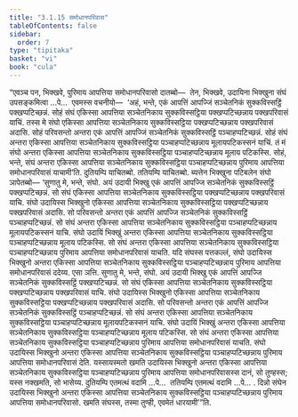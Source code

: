 ```yaml
---
title: "3.1.15 समोधानपरिवास"
tableOfContents: false
sidebar:
  order: 7
type: "tipitaka"
basket: "vi"
book: "cula"
---
```



<DynamicBreadcrumb />

<Division number="125" book="cula">

<Paragraph number="584" book="cula">
“एवञ्च पन, भिक्खवे, पुरिमाय आपत्तिया समोधानपरिवासो दातब्बो—  तेन, भिक्खवे, उदायिना भिक्खुना संघं उपसङ्कमित्वा …पे…  एवमस्स वचनीयो—  ‘अहं, भन्ते, एकं आपत्तिं आपज्जिं सञ्चेतनिकं सुक्कविस्सट्ठिं पक्खप्पटिच्छन्नं. सोहं संघं एकिस्सा आपत्तिया सञ्चेतनिकाय सुक्कविस्सट्ठिया पक्खप्पटिच्छन्नाय पक्खपरिवासं याचिं. तस्स मे संघो एकिस्सा आपत्तिया सञ्चेतनिकाय सुक्कविस्सट्ठिया पक्खप्पटिच्छन्नाय पक्खपरिवासं अदासि. सोहं परिवसन्तो अन्तरा एकं आपत्तिं आपज्जिं सञ्चेतनिकं सुक्कविस्सट्ठिं पञ्चाहप्पटिच्छन्नं. सोहं संघं अन्तरा एकिस्सा आपत्तिया सञ्चेतनिकाय सुक्कविस्सट्ठिया पञ्चाहप्पटिच्छन्नाय मूलायपटिकस्सनं याचिं. तं मं संघो अन्तरा एकिस्सा आपत्तिया सञ्चेतनिकाय सुक्कविस्सट्ठिया पञ्चाहप्पटिच्छन्नाय मूलाय पटिकस्सि. सोहं, भन्ते, संघं अन्तरा एकिस्सा आपत्तिया सञ्चेतनिकाय सुक्कविस्सट्ठिया पञ्चाहप्पटिच्छन्नाय पुरिमाय आपत्तिया समोधानपरिवासं याचामी’ति.
</Paragraph>

<Paragraph number="585" book="cula">
दुतियम्पि याचितब्बो. ततियम्पि याचितब्बो. ब्यत्तेन भिक्खुना पटिबलेन संघो ञापेतब्बो—
</Paragraph>

</Division>
<Division number="126" book="cula">

<Paragraph number="586" book="cula">
‘सुणातु मे, भन्ते, संघो. अयं उदायी भिक्खु एकं आपत्तिं आपज्जि सञ्चेतनिकं सुक्कविस्सट्ठिं पक्खप्पटिच्छन्नं. सो संघं एकिस्सा आपत्तिया सञ्चेतनिकाय सुक्कविस्सट्ठिया पक्खप्पटिच्छन्नाय पक्खपरिवासं याचि. संघो उदायिस्स भिक्खुनो एकिस्सा आपत्तिया सञ्चेतनिकाय सुक्कविस्सट्ठिया पक्खप्पटिच्छन्नाय पक्खपरिवासं अदासि. सो परिवसन्तो अन्तरा एकं आपत्तिं आपज्जि सञ्चेतनिकं सुक्कविस्सट्ठिं पञ्चाहप्पटिच्छन्नं. सो संघं अन्तरा एकिस्सा आपत्तिया सञ्चेतनिकाय सुक्कविस्सट्ठिया पञ्चाहप्पटिच्छन्नाय मूलायपटिकस्सनं याचि. संघो उदायिं भिक्खुं अन्तरा एकिस्सा आपत्तिया सञ्चेतनिकाय सुक्कविस्सट्ठिया पञ्चाहप्पटिच्छन्नाय मूलाय पटिकस्सि. सो संघं अन्तरा एकिस्सा आपत्तिया सञ्चेतनिकाय सुक्कविस्सट्ठिया पञ्चाहप्पटिच्छन्नाय पुरिमाय आपत्तिया समोधानपरिवासं याचति. यदि संघस्स पत्तकल्लं, संघो उदायिस्स भिक्खुनो अन्तरा एकिस्सा आपत्तिया सञ्चेतनिकाय सुक्कविस्सट्ठिया पञ्चाहप्पटिच्छन्नाय पुरिमाय आपत्तिया समोधानपरिवासं ददेय्य. एसा ञत्ति.
</Paragraph>

<Paragraph number="587" book="cula">
सुणातु मे, भन्ते, संघो. अयं उदायी भिक्खु एकं आपत्तिं आपज्जि सञ्चेतनिकं सुक्कविस्सट्ठिं पक्खप्पटिच्छन्नं. सो संघं एकिस्सा आपत्तिया सञ्चेतनिकाय सुक्कविस्सट्ठिया पक्खप्पटिच्छन्नाय पक्खपरिवासं याचि. संघो उदायिस्स भिक्खुनो एकिस्सा आपत्तिया सञ्चेतनिकाय सुक्कविस्सट्ठिया पक्खप्पटिच्छन्नाय पक्खपरिवासं अदासि. सो परिवसन्तो अन्तरा एकं आपत्तिं आपज्जि सञ्चेतनिकं सुक्कविस्सट्ठिं पञ्चाहप्पटिच्छन्नं. सो संघं अन्तरा एकिस्सा आपत्तिया सञ्चेतनिकाय सुक्कविस्सट्ठिया पञ्चाहप्पटिच्छन्नाय मूलायपटिकस्सनं याचि. संघो उदायिं भिक्खुं अन्तरा एकिस्सा आपत्तिया सञ्चेतनिकाय सुक्कविस्सट्ठिया पञ्चाहप्पटिच्छन्नाय मूलाय पटिकस्सि. सो संघं अन्तरा एकिस्सा आपत्तिया सञ्चेतनिकाय सुक्कविस्सट्ठिया पञ्चाहप्पटिच्छन्नाय पुरिमाय आपत्तिया समोधानपरिवासं याचति. संघो उदायिस्स भिक्खुनो अन्तरा एकिस्सा आपत्तिया सञ्चेतनिकाय सुक्कविस्सट्ठिया पञ्चाहप्पटिच्छन्नाय पुरिमाय आपत्तिया समोधानपरिवासं देति. यस्सायस्मतो खमति उदायिस्स भिक्खुनो अन्तरा एकिस्सा आपत्तिया सञ्चेतनिकाय सुक्कविस्सट्ठिया पञ्चाहप्पटिच्छन्नाय पुरिमाय आपत्तिया समोधानपरिवासस्स दानं, सो तुण्हस्स; यस्स नक्खमति, सो भासेय्य.
</Paragraph>

<Paragraph number="588" book="cula">
दुतियम्पि एतमत्थं वदामि …पे…  ततियम्पि एतमत्थं वदामि …पे… .
</Paragraph>

<Paragraph number="589" book="cula">
दिन्नो संघेन उदायिस्स भिक्खुनो अन्तरा एकिस्सा आपत्तिया सञ्चेतनिकाय सुक्कविस्सट्ठिया पञ्चाहप्पटिच्छन्नाय पुरिमाय आपत्तिया समोधानपरिवासो. खमति संघस्स, तस्मा तुण्ही, एवमेतं धारयामी’”ति.
</Paragraph>
</Division>